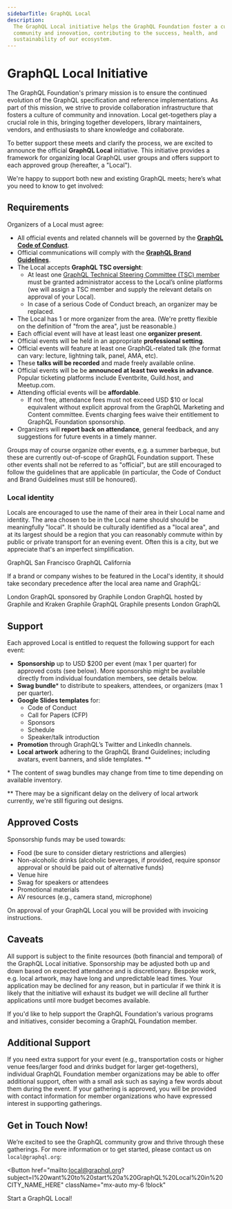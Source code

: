 ```yaml
---
sidebarTitle: GraphQL Local
description:
  The GraphQL Local initiative helps the GraphQL Foundation foster a culture of
  community and innovation, contributing to the success, health, and
  sustainability of our ecosystem.
---
```



# GraphQL Local Initiative

The GraphQL Foundation's primary mission is to ensure the continued evolution of
the GraphQL specification and reference implementations. As part of this
mission, we strive to provide collaboration infrastructure that fosters a
culture of community and innovation. Local get-togethers play a crucial role in
this, bringing together developers, library maintainers, vendors, and
enthusiasts to share knowledge and collaborate.

To better support these meets and clarify the process, we are excited to
announce the official **GraphQL Local** initiative. This initiative provides a
framework for organizing local GraphQL user groups and offers support to each
approved group (hereafter, a "Local").

We're happy to support both new and existing GraphQL meets; here’s what you
need to know to get involved:

## Requirements

Organizers of a Local must agree:

- All official events and related channels will be governed by the
  **[GraphQL Code of Conduct](https://graphql.org/codeofconduct/)**.
- Official communications will comply with the
  **[GraphQL Brand Guidelines](https://graphql.org/brand/)**.
- The Local accepts **GraphQL TSC oversight**:
  - At least one
    [GraphQL Technical Steering Committee (TSC) member](https://github.com/graphql/graphql-wg/blob/main/GraphQL-TSC.md#tsc-members)
    must be granted administrator access to the Local’s online platforms (we
    will assign a TSC member and supply the relevant details on approval of
    your Local).
  - In case of a serious Code of Conduct breach, an organizer may be replaced.
- The Local has 1 or more organizer from the area. (We're pretty flexible on the
  definition of "from the area", just be reasonable.)
- Each official event will have at least least one **organizer present**.
- Official events will be held in an appropriate **professional setting**.
- Official events will feature at least one GraphQL-related talk (the format can
  vary: lecture, lightning talk, panel, AMA, etc).
- These **talks will be recorded** and made freely available online.
- Official events will be be **announced at least two weeks in advance**.
  Popular ticketing platforms include Eventbrite, Guild.host, and Meetup.com.
- Attending official events will be **affordable**.
  - If not free, attendance fees must not exceed USD $10 or local equivalent
    without explicit approval from the GraphQL Marketing and Content committee.
    Events charging fees waive their entitlement to GraphQL Foundation
    sponsorship.
- Organizers will **report back on attendance**, general feedback, and any
  suggestions for future events in a timely manner.

Groups may of course organize other events, e.g. a summer barbeque, but these
are currently out-of-scope of GraphQL Foundation support. These other events
shall not be referred to as "official", but are still encouraged to follow the
guidelines that are applicable (in particular, the Code of Conduct and Brand
Guidelines must still be honoured).

### Local identity

Locals are encouraged to use the name of their area in their Local name and identity.
The area chosen to be in the Local name should should be meaningfully "local". It should
be culturally identified as a "local area", and at its largest should be a region that you
can reasonably commute within by public or private transport for an evening event. Often
this is a city, but we appreciate that's an imperfect simplification.


GraphQL San Francisco
GraphQL California

If a brand or company wishes to be featured in the Local's identity, it should take secondary precedence after the local area name and GraphQL: 

London GraphQL sponsored by Graphile
London GraphQL hosted by Graphile and Kraken
Graphile GraphQL
Graphile presents London GraphQL 



## Support

Each approved Local is entitled to request the following support for each
event:

- **Sponsorship** up to USD $200 per event (max 1 per quarter) for approved
  costs (see below). More sponsorship might be available directly from
  individual foundation members, see details below.
- **Swag bundle**\* to distribute to speakers, attendees, or organizers (max 1
  per quarter).
- **Google Slides templates** for:
  - Code of Conduct
  - Call for Papers (CFP)
  - Sponsors
  - Schedule
  - Speaker/talk introduction
- **Promotion** through GraphQL’s Twitter and LinkedIn channels.
- **Local artwork** adhering to the GraphQL Brand Guidelines; including
  avatars, event banners, and slide templates. \*\*

\* The content of swag bundles may change from time to time depending on
available inventory.

\*\* There may be a significant delay on the delivery of local artwork
currently, we're still figuring out designs.

## Approved Costs

Sponsorship funds may be used towards:

- Food (be sure to consider dietary restrictions and allergies)
- Non-alcoholic drinks (alcoholic beverages, if provided, require sponsor
  approval or should be paid out of alternative funds)
- Venue hire
- Swag for speakers or attendees
- Promotional materials
- AV resources (e.g., camera stand, microphone)

On approval of your GraphQL Local you will be provided with invoicing
instructions.

## Caveats

All support is subject to the finite resources (both financial and temporal) of
the GraphQL Local initiative. Sponsorship may be adjusted both up and down based
on expected attendance and is discretionary. Bespoke work, e.g. local artwork,
may have long and unpredictable lead times. Your application may be declined for
any reason, but in particular if we think it is likely that the initiative will
exhaust its budget we will decline all further applications until more budget
becomes available.

If you'd like to help support the GraphQL Foundation's various programs and
initiatives, consider becoming a GraphQL Foundation member.

## Additional Support

If you need extra support for your event (e.g., transportation costs or higher
venue fees/larger food and drinks budget for larger get-togethers), individual
GraphQL Foundation member organizations may be able to offer additional support,
often with a small ask such as saying a few words about them during the event.
If your gathering is approved, you will be provided with contact information for
member organizations who have expressed interest in supporting gatherings.

## Get in Touch Now!

We’re excited to see the GraphQL community grow and thrive through these
gatherings. For more information or to get started, please contact us on
`local@graphql.org`:

<Button
  href="mailto:local@graphql.org?subject=I%20want%20to%20start%20a%20GraphQL%20Local%20in%20CITY_NAME_HERE"
  className="mx-auto my-6 !block"
>
  Start a GraphQL Local!
</Button>
